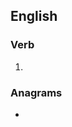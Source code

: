 {{also|dépurâtes}}
==English==

===Verb===
{{head|en|verb form}}

# {{en-third-person singular of|depurate}}

===Anagrams===
* {{anagrams|en|depasture|reupdates|superated}}